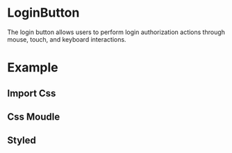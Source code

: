 

<Meta of={LoginButtonStories} />

# LoginButton

The login button allows users to perform login authorization actions through mouse, touch, and keyboard interactions.

<Canvas of={LoginButtonStories.LoginButton} />

<ArgTypes of={LoginButtonStories} />

# Example

## Import Css

<Canvas of={LoginButtonExampleStories.LoginButtonImportCss} />

## Css Moudle

<Canvas of={LoginButtonExampleStories.LoginButtonCssModule} />

## Styled

<Canvas of={LoginButtonExampleStories.LoginButtonStyled} />
